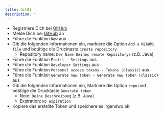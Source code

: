 ```yaml
---
title: Git01
description: ''
---
```


- Registriere Dich bei [GitHub](https://github.com/)
- Melde Dich bei [GitHub](https://github.com/) an
- Führe die Funktion `New` aus
- Gib die folgenden Informationen ein, markiere die Option `Add a README file`
  und betätige die Drucktaste `Create repository`
  - Repository name: `Der Name Deines remote Repositorys` (z.B. Java)
- Führe die Funktion `Profil - Settings` aus
- Führe die Funktion `Developer Settings` aus
- Führe die Funktion `Personal access tokens - Tokens (classic)` aus
- Führe die Funktion `Generate new token - Generate new token (classic)` aus
- Gib die folgenden Informationen ein, Markiere die Option `repo` und betätige
  die Drucktaste `Generate token`
  - Note: `Deine Beschreibung` (z.B. Java)
  - Expiration: `No expiration`
- Kopiere das erstellte Token und speichere es irgendwo ab
